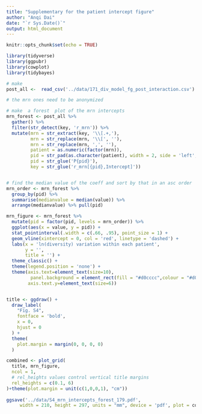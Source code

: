 ```yaml
---
title: "Supplementary for the patient intercept figure"
author: "Anqi Dai"
date: "`r Sys.Date()`"
output: html_document
---
```


```r
knitr::opts_chunk$set(echo = TRUE)
```

```r
library(tidyverse)
library(ggpubr)
library(cowplot)
library(tidybayes)
```

```r
# make 
post_all <-  read_csv('../data/171_div_model_fg_post_interaction.csv')

# the mrn ones need to be anonymized

# make  a forest  plot of the mrn intercepts
mrn_forest <- post_all %>% 
  gather() %>% 
  filter(str_detect(key, 'r_mrn')) %>% 
  mutate(mrn = str_extract(key, '\\[.+,'),
         mrn = str_replace(mrn, '\\[', ''),
         mrn = str_replace(mrn, ',', ''),
         patient = as.numeric(factor(mrn)),
         pid = str_pad(as.character(patient), width = 2, side = 'left', pad = '0') ,
         pid = str_glue('P{pid}'),
         key = str_glue('r_mrn[{pid},Intercept]')) 


# find the median value of the coeff and sort by that in an asc order
mrn_order <- mrn_forest %>% 
  group_by(pid) %>% 
  summarise(medianvalue = median(value)) %>% 
  arrange(medianvalue) %>% pull(pid)
```


```r
mrn_figure <- mrn_forest %>% 
  mutate(pid = factor(pid, levels = mrn_order)) %>% 
  ggplot(aes(x = value, y = pid)) +
  stat_pointinterval(.width = c(.66, .95), point_size = 1) +
  geom_vline(xintercept = 0, col = 'red', linetype = 'dashed') +
  labs(x = 'ln(diversity) variation within each patient',
       y = '', 
       title = '') +
  theme_classic() +
  theme(legend.position = 'none') +
  theme(axis.text=element_text(size=10), 
         panel.background = element_rect(fill = "#d0cccc",colour = "#d0cccc",size = 0.5, linetype = "solid"),
        axis.text.y=element_text(size=6))


title <- ggdraw() + 
  draw_label(
    "Fig. S4",
    fontface = 'bold',
    x = 0,
    hjust = 0
  ) +
  theme(
    plot.margin = margin(0, 0, 0, 0)
  )

combined <- plot_grid(
  title, mrn_figure,
  ncol = 1,
  # rel_heights values control vertical title margins
  rel_heights = c(0.1, 6)
)+theme(plot.margin = unit(c(1,0,0,1), "cm"))
  
ggsave('../data/S4_mrn_intercepts_forest_179.pdf',  
     width = 210, height = 297, units = "mm", device = 'pdf', plot = combined, dpi = 300)
 

```